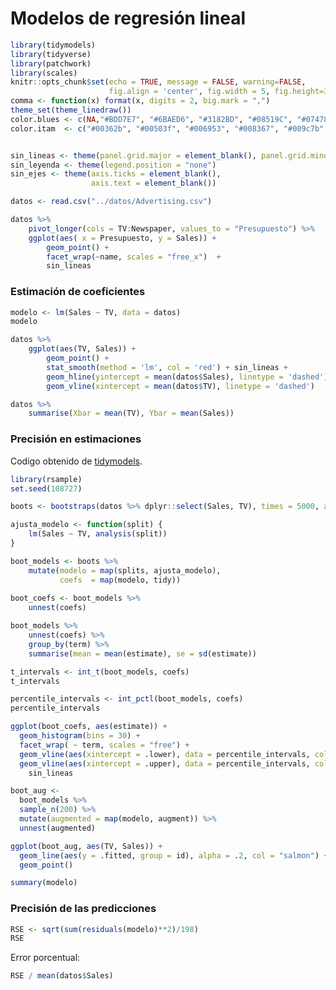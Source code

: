 
# Modelos de regresión lineal


```r
library(tidymodels)
library(tidyverse)
library(patchwork)
library(scales)
knitr::opts_chunk$set(echo = TRUE, message = FALSE, warning=FALSE, 
                      fig.align = 'center', fig.width = 5, fig.height=3, cache = TRUE)
comma <- function(x) format(x, digits = 2, big.mark = ",")
theme_set(theme_linedraw())
color.blues <- c(NA,"#BDD7E7", "#6BAED6", "#3182BD", "#08519C", "#074789", "#063e77", "#053464")
color.itam  <- c("#00362b", "#00503f", "#006953", "#008367", "#009c7b", "#00b68f")


sin_lineas <- theme(panel.grid.major = element_blank(), panel.grid.minor = element_blank())
sin_leyenda <- theme(legend.position = "none")
sin_ejes <- theme(axis.ticks = element_blank(), 
                  axis.text = element_blank())
```

```r

datos <- read.csv("../datos/Advertising.csv")

datos %>% 
    pivot_longer(cols = TV:Newspaper, values_to = "Presupuesto") %>% 
    ggplot(aes( x = Presupuesto, y = Sales)) + 
        geom_point() + 
        facet_wrap(~name, scales = "free_x")  + 
        sin_lineas

```

### Estimación de coeficientes {-}

```r

modelo <- lm(Sales ~ TV, data = datos)
modelo

```


```r

datos %>% 
    ggplot(aes(TV, Sales)) + 
        geom_point() + 
        stat_smooth(method = 'lm', col = 'red') + sin_lineas + 
        geom_hline(yintercept = mean(datos$Sales), linetype = 'dashed') + 
        geom_vline(xintercept = mean(datos$TV), linetype = 'dashed')

```


```r

datos %>% 
    summarise(Xbar = mean(TV), Ybar = mean(Sales))


```


### Precisión en estimaciones {-}

Codigo obtenido de [tidymodels](https://www.tidymodels.org/learn/statistics/bootstrap/). 

```r

library(rsample)
set.seed(108727)

boots <- bootstraps(datos %>% dplyr::select(Sales, TV), times = 5000, apparent = TRUE)

```

```r

ajusta_modelo <- function(split) {
    lm(Sales ~ TV, analysis(split))
}

```

```r

boot_models <- boots %>%
    mutate(modelo = map(splits, ajusta_modelo), 
           coefs  = map(modelo, tidy)) 
    
boot_coefs <- boot_models %>% 
    unnest(coefs)

```

```r

boot_models %>% 
    unnest(coefs) %>% 
    group_by(term) %>% 
    summarise(mean = mean(estimate), se = sd(estimate))

```


```r
t_intervals <- int_t(boot_models, coefs)
t_intervals

percentile_intervals <- int_pctl(boot_models, coefs)
percentile_intervals

```


```r

ggplot(boot_coefs, aes(estimate)) +
  geom_histogram(bins = 30) +
  facet_wrap( ~ term, scales = "free") +
  geom_vline(aes(xintercept = .lower), data = percentile_intervals, col = "salmon") +
  geom_vline(aes(xintercept = .upper), data = percentile_intervals, col = "salmon") + 
    sin_lineas

```

```r

boot_aug <- 
  boot_models %>% 
  sample_n(200) %>% 
  mutate(augmented = map(modelo, augment)) %>% 
  unnest(augmented)

ggplot(boot_aug, aes(TV, Sales)) +
  geom_line(aes(y = .fitted, group = id), alpha = .2, col = "salmon") +
  geom_point()

```

```r

summary(modelo)

```


### Precisión de las predicciones {-}

```r

RSE <- sqrt(sum(residuals(modelo)**2)/198)
RSE 
```


Error porcentual: 

```r

RSE / mean(datos$Sales)

```


